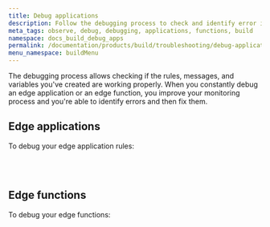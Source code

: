 ```yaml
---
title: Debug applications
description: Follow the debugging process to check and identify error in your applications.
meta_tags: observe, debug, debugging, applications, functions, build
namespace: docs_build_debug_apps
permalink: /documentation/products/build/troubleshooting/debug-applications/
menu_namespace: buildMenu
---
```



The debugging process allows checking if the rules, messages, and variables you've created are working properly. When you constantly debug an edge application or an edge function, you improve your monitoring process and you're able to identify errors and then fix them.


## Edge applications

To debug your edge application rules:

<LinkButton link="/en/documentation/products/guides/debug-rules/" label="debug rules created with rules engine" outlined /> <br></br>

## Edge functions

To debug your edge functions:

<LinkButton link="/en/documentation/products/guides/debugging-functions-data-stream/" label="debug edge functions on Data Stream" outlined /> <br></br>

<LinkButton link="/en/documentation/products/guides/debugging-functions-graphql/" label="debug functions using graphql api" outlined /> <br></br>





